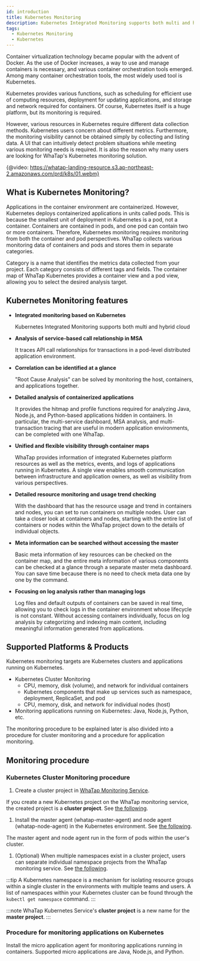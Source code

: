 ```yaml
---
id: introduction
title: Kubernetes Monitoring
description: Kubernetes Integrated Monitoring supports both multi and hybrid cloud
tags:
  - Kubernetes Monitoring
  - Kubernetes
---
```


Container virtualization technology became popular with the advent of Docker. As the use of Docker increases, a way to use and manage containers is necessary, and various container orchestration tools emerged. Among many container orchestration tools, the most widely used tool is Kubernetes.

Kubernetes provides various functions, such as scheduling for efficient use of computing resources, deployment for updating applications, and storage and network required for containers. Of course, Kubernetes itself is a huge platform, but its monitoring is required.

However, various resources in Kubernetes require different data collection methods. Kubernetes users concern about different metrics. Furthermore, the monitoring visibility cannot be obtained simply by collecting and listing data. A UI that can intuitively detect problem situations while meeting various monitoring needs is required. It is also the reason why many users are looking for WhaTap's Kubernetes monitoring solution.

{@video: https://whatap-landing-resource.s3.ap-northeast-2.amazonaws.com/prd/k8s/01.webm}

## What is Kubernetes Monitoring?

Applications in the container environment are containerized. However, Kubernetes deploys containerized applications in units called pods. This is because the smallest unit of deployment in Kubernetes is a pod, not a container. Containers are contained in pods, and one pod can contain two or more containers. Therefore, Kubernetes monitoring requires monitoring from both the container and pod perspectives. WhaTap collects various monitoring data of containers and pods and stores them in separate categories.

Category is a name that identifies the metrics data collected from your project. Each category consists of different tags and fields. The container map of WhaTap Kubernetes provides a container view and a pod view, allowing you to select the desired analysis target.

## Kubernetes Monitoring features

-   **Integrated monitoring based on Kubernetes**

    Kubernetes Integrated Monitoring supports both multi and hybrid cloud

-   **Analysis of service-based call relationship in MSA**

    It traces API call relationships for transactions in a pod-level distributed application environment.

-   **Correlation can be identified at a glance**

    "Root Cause Analysis" can be solved by monitoring the host, containers, and applications together.

-   **Detailed analysis of containerized applications**

    It provides the hitmap and profile functions required for analyzing Java, Node.js, and Python-based applications hidden in containers. In particular, the multi-service dashboard, MSA analysis, and multi-transaction tracing that are useful in modern application environments, can be completed with one WhaTap.

-   **Unified and flexible visibility through container maps**

    WhaTap provides information of integrated Kubernetes platform resources as well as the metrics, events, and logs of applications running in Kubernetes. A single view enables smooth communication between infrastructure and application owners, as well as visibility from various perspectives.

-   **Detailed resource monitoring and usage trend checking**

    With the dashboard that has the resource usage and trend in containers and nodes, you can set to run containers on multiple nodes. User can take a closer look at containers and nodes, starting with the entire list of containers or nodes within the WhaTap project down to the details of individual objects.

-   **Meta information can be searched without accessing the master**

    Basic meta information of key resources can be checked on the container map, and the entire meta information of various components can be checked at a glance through a separate master meta dashboard. You can save time because there is no need to check meta data one by one by the command.

-   **Focusing on log analysis rather than managing logs**

    Log files and default outputs of containers can be saved in real time, allowing you to check logs in the container environment whose lifecycle is not constant. Without accessing containers individually, focus on log analysis by categorizing and indexing main content, including meaningful information generated from applications.

## Supported Platforms & Products

Kubernetes monitoring targets are Kubernetes clusters and applications running on Kubernetes.

-   Kubernetes Cluster Monitoring
    -   CPU, memory, disk (volume), and network for individual containers
    -   Kubernetes components that make up services such as namespace, deployment, ReplicaSet, and pod
    -   CPU, memory, disk, and network for individual nodes (host)
-   Monitoring applications running on Kubernetes: Java, Node.js, Python, etc.

The monitoring procedure to be explained later is also divided into a procedure for cluster monitoring and a procedure for application monitoring.

## Monitoring procedure

### Kubernetes Cluster Monitoring procedure

1.  Create a cluster project in [WhaTap Monitoring Service](https://service.whatap.io).

  If you create a new Kubernetes project on the WhaTap monitoring service, the created project is a **cluster project**. See [the following](install#create-project).

1.  Install the master agent (whatap-master-agent) and node agent (whatap-node-agent) in the Kubernetes environment. See [the following](install-master-node-agent).

  The master agent and node agent run in the form of pods within the user's cluster.

1.  (Optional) When multiple namespaces exist in a cluster project, users can separate individual namespace projects from the WhaTap monitoring service. See [the following](create-name-space-project).

:::tip
A Kubernetes namespace is a mechanism for isolating resource groups within a single cluster in the environments with multiple teams and users. A list of namespaces within your Kubernetes cluster can be found through the `kubectl get namespace` command.
:::

:::note
WhaTap Kubernetes Service's **cluster project** is a new name for the **master project**.
:::

### Procedure for monitoring applications on Kubernetes

Install the micro application agent for monitoring applications running in containers. Supported micro applications are Java, Node.js, and Python.
